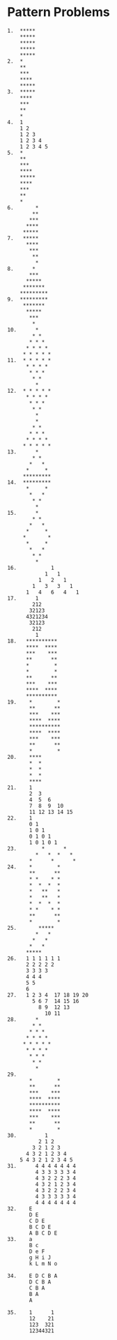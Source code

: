 # Pattern Problems

```text
1.  *****
    *****
    *****
    *****
    *****
2.  *
    **
    ***
    ****
    *****
3.  *****
    ****
    ***
    **
    *
4.  1
    1 2
    1 2 3
    1 2 3 4
    1 2 3 4 5
5.  *
    **
    ***
    ****
    *****
    ****
    ***
    **
    *
6.       *
        **
       ***
      ****
     *****
7.   *****
      ****
       ***
        **
         *
8.      *
       ***
      *****
     *******
    *********
9.  *********
     *******
      *****
       ***
        *
10.      *
        * *
       * * *
      * * * *
     * * * * *
11.  * * * * *
      * * * *
       * * *
        * *
         *
12.  * * * * *
      * * * *
       * * *
        * *
         *
         *
        * *
       * * *
      * * * *
     * * * * *
13.      *
        * *
       *   *
      *     *
     *********
14.  *********
      *     *
       *   *
        * *
         *
15.      *
        * *
       *   *
      *     *
     *       *
      *     *
       *   *
        * *
         *
16.           1
            1   1
          1   2   1
        1   3   3   1
      1   4   6   4   1
17.      1
        212
       32123
      4321234
       32123
        212
         1
18.   **********
      ****  ****
      ***    ***
      **      **
      *        *
      *        *
      **      **
      ***    ***
      ****  ****
      **********
19.    *        *
       **      **
       ***    ***
       ****  ****
       **********
       ****  ****
       ***    ***
       **      **
       *        *
20.    ****
       *  *
       *  *
       *  *
       ****
21.    1
       2  3
       4  5  6
       7  8  9  10
       11 12 13 14 15
22.    1
       0 1
       1 0 1
       0 1 0 1
       1 0 1 0 1
23.        *      *
         *   *  *   *
       *      *      *
24.    *        *
       **      **
       * *    * *
       *  *  *  *
       *   **   *
       *   **   *
       *  *  *  *
       * *    * *
       **      **
       *        *
25.       *****
         *   *
        *   *
       *   *
      *****
26.   1 1 1 1 1 1
      2 2 2 2 2
      3 3 3 3
      4 4 4
      5 5
      6
27.   1 2 3 4  17 18 19 20
        5 6 7  14 15 16
          8 9  12 13
            10 11
28.      *
        * *
       * * *
      * * * *
     * * * * *
      * * * *
       * * *
        * *
         *
29.
       *        *
       **      **
       ***    ***
       ****  ****
       **********
       ****  ****
       ***    ***
       **      **
       *        *
30.         1
          2 1 2
        3 2 1 2 3
      4 3 2 1 2 3 4
    5 4 3 2 1 2 3 4 5
31.      4 4 4 4 4 4 4
         4 3 3 3 3 3 4
         4 3 2 2 2 3 4
         4 3 2 1 2 3 4
         4 3 2 2 2 3 4
         4 3 3 3 3 3 4
         4 4 4 4 4 4 4
32.    E
       D E
       C D E
       B C D E
       A B C D E
33.    a
       B c
       D e F
       g H i J
       k L m N o

34.    E D C B A
       D C B A
       C B A
       B A
       A

35.    1      1
       12    21
       123  321
       12344321
```
